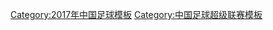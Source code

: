 {{Navbox
|bodyclass=hlist

|titlestyle=background:#DB000D; color:#FBEA0E;
|name=2017中超
|title=[[2017年中国足球超级联赛|<span style="color: #FBEA0E">2017年</span>]][[中国足球超级联赛|<span style="color: #FBEA0E">中国足球超级联赛</span>]]
|list1=
*[[北京中赫国安足球俱乐部|北京中赫国安]]
*[[长春亚泰足球俱乐部|长春亚泰]]
*[[重庆当代力帆足球俱乐部|重庆当代力帆]]
*[[广州富力足球俱乐部|广州富力]]
*[[广州恒大淘宝足球俱乐部|广州恒大淘宝]]
*[[贵州恒丰智诚足球俱乐部|贵州恒丰智诚]]
*[[河北华夏幸福足球俱乐部|河北华夏幸福]]
*[[河南建业足球俱乐部|河南建业]]
|list2=
*[[江苏苏宁足球俱乐部|江苏苏宁]]
*[[辽宁宏运足球俱乐部|辽宁宏运]]
*[[山东鲁能泰山足球俱乐部|山东鲁能泰山]]
*[[上海绿地申花足球俱乐部|上海绿地申花]]
*[[上海上港集团足球俱乐部|上海上港]]
*[[天津权健足球俱乐部|天津权健]]
*[[天津泰达足球俱乐部|天津泰达]]
*[[延边富德足球俱乐部|延边富德]]
}}<noinclude>
[[Category:2017年中国足球模板]]
[[Category:中国足球超级联赛模板]]
</noinclude>